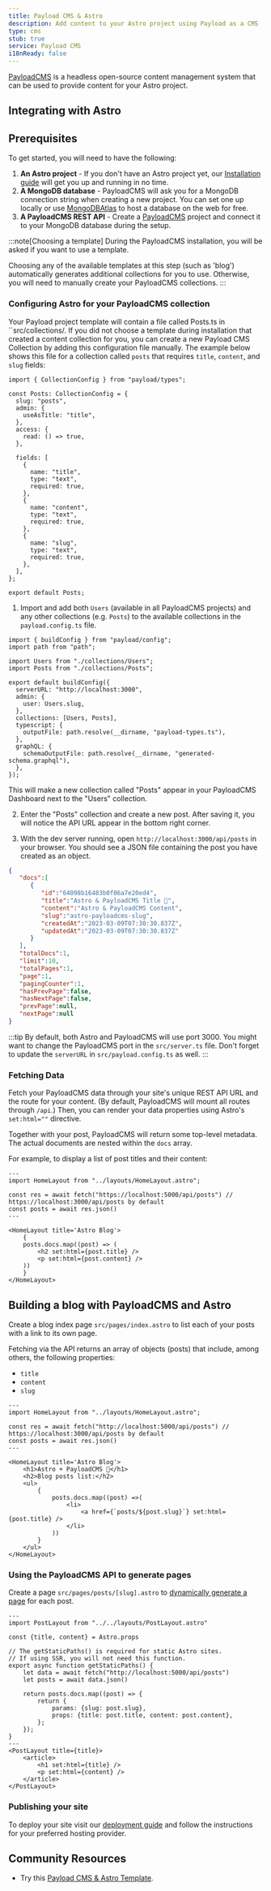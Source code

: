 ```yaml
---
title: Payload CMS & Astro
description: Add content to your Astro project using Payload as a CMS
type: cms
stub: true
service: Payload CMS
i18nReady: false
---
```


[PayloadCMS](https://payloadcms.com/) is a headless open-source content management system that can be used to provide content for your Astro project.

## Integrating with Astro

## Prerequisites

To get started, you will need to have the following:

1. **An Astro project** - If you don't have an Astro project yet, our [Installation guide](/en/install/auto/) will get you up and running in no time.
2. **A MongoDB database** - PayloadCMS will ask you for a MongoDB connection string when creating a new project. You can set one up locally or use [MongoDBAtlas](https://www.mongodb.com/) to host a database on the web for free.
3. **A PayloadCMS REST API** - Create a [PayloadCMS](https://payloadcms.com/) project and connect it to your MongoDB database during the setup.

:::note[Choosing a template]
During the PayloadCMS installation, you will be asked if you want to use a template.

Choosing any of the available templates at this step (such as 'blog') automatically generates additional collections for you to use. Otherwise, you will need to manually create your PayloadCMS collections.
:::

### Configuring Astro for your PayloadCMS collection

Your Payload project template will contain a file called Posts.ts in ``src/collections/. If you did not choose a template during installation that created a content collection for you, you can create a new Payload CMS Collection by adding this configuration file manually. The example below shows this file for a collection called `posts` that requires `title`, `content`, and `slug` fields:


```astro title="src/collections/Posts.ts"
import { CollectionConfig } from "payload/types";

const Posts: CollectionConfig = {
  slug: "posts",
  admin: {
    useAsTitle: "title",
  },
  access: {
    read: () => true,
  },

  fields: [
    {
      name: "title",
      type: "text",
      required: true,
    },
    {
      name: "content",
      type: "text",
      required: true,
    },
    {
      name: "slug",
      type: "text",
      required: true,
    },
  ],
};

export default Posts;
```
1. Import and add both `Users` (available in all PayloadCMS projects) and any other collections (e.g. `Posts`) to the available collections in the `payload.config.ts` file.

```astro title="src/payload.config.ts" ins={4, 5, 12}
import { buildConfig } from "payload/config";
import path from "path";

import Users from "./collections/Users";
import Posts from "./collections/Posts";

export default buildConfig({
  serverURL: "http://localhost:3000",
  admin: {
    user: Users.slug,
  },
  collections: [Users, Posts],
  typescript: {
    outputFile: path.resolve(__dirname, "payload-types.ts"),
  },
  graphQL: {
    schemaOutputFile: path.resolve(__dirname, "generated-schema.graphql"),
  },
});
```

This will make a new collection called "Posts" appear in your PayloadCMS Dashboard next to the "Users" collection. 

2. Enter the "Posts" collection and create a new post. After saving it, you will notice the API URL appear in the bottom right corner.

3. With the dev server running, open `http://localhost:3000/api/posts` in your browser. You should see a JSON file containing the post you have created as an object.

```json
{
   "docs":[
      {
         "id":"64098b16483b0f06a7e20ed4",
         "title":"Astro & PayloadCMS Title 🚀",
         "content":"Astro & PayloadCMS Content",
         "slug":"astro-payloadcms-slug",
         "createdAt":"2023-03-09T07:30:30.837Z",
         "updatedAt":"2023-03-09T07:30:30.837Z"
      }
   ],
   "totalDocs":1,
   "limit":10,
   "totalPages":1,
   "page":1,
   "pagingCounter":1,
   "hasPrevPage":false,
   "hasNextPage":false,
   "prevPage":null,
   "nextPage":null
}
```

:::tip
By default, both Astro and PayloadCMS will use port 3000. You might want to change the PayloadCMS port in the `src/server.ts` file. Don't forget to update the `serverURL` in `src/payload.config.ts` as well.
:::

### Fetching Data

Fetch your PayloadCMS data through your site's unique REST API URL and the route for your content. (By default, PayloadCMS will mount all routes through `/api`.) Then, you can render your data properties using Astro's `set:html=""` directive.

Together with your post, PayloadCMS will return some top-level metadata. The actual documents are nested within the `docs` array.

For example, to display a list of post titles and their content:

```astro title="src/pages/index.astro"
---
import HomeLayout from "../layouts/HomeLayout.astro";

const res = await fetch("https://localhost:5000/api/posts") // https://localhost:3000/api/posts by default
const posts = await res.json()
---

<HomeLayout title='Astro Blog'>
	{
    posts.docs.map((post) => (
        <h2 set:html={post.title} />
        <p set:html={post.content} />
    ))
	}
</HomeLayout>
```

## Building a blog with PayloadCMS and Astro

Create a blog index page `src/pages/index.astro` to list each of your posts with a link to its own page.

Fetching via the API returns an array of objects (posts) that include, among others, the following properties:

- `title`
- `content`
- `slug`

```astro title="src/pages/index.astro"
---
import HomeLayout from "../layouts/HomeLayout.astro";

const res = await fetch("http://localhost:5000/api/posts") // https://localhost:3000/api/posts by default
const posts = await res.json()
---

<HomeLayout title='Astro Blog'>
	<h1>Astro + PayloadCMS 🚀</h1>
	<h2>Blog posts list:</h2>
	<ul>
		{
			posts.docs.map((post) =>(
				<li>
					<a href={`posts/${post.slug}`} set:html={post.title} />
				</li>
			))
		}
	</ul>
</HomeLayout>
```

### Using the PayloadCMS API to generate pages

Create a page `src/pages/posts/[slug].astro` to [dynamically generate a page](/en/core-concepts/routing/#dynamic-routes) for each post.

```astro title="src/pages/posts/[slug].astro"
---
import PostLayout from "../../layouts/PostLayout.astro"

const {title, content} = Astro.props

// The getStaticPaths() is required for static Astro sites.
// If using SSR, you will not need this function.
export async function getStaticPaths() {
    let data = await fetch("http://localhost:5000/api/posts")
    let posts = await data.json()

    return posts.docs.map((post) => {
        return {
            params: {slug: post.slug},
            props: {title: post.title, content: post.content},
        };
    });
} 
---
<PostLayout title={title}>
    <article>
        <h1 set:html={title} />
        <p set:html={content} />
    </article>
</PostLayout>
```

### Publishing your site

To deploy your site visit our [deployment guide](/en/guides/deploy/) and follow the instructions for your preferred hosting provider.


## Community Resources 

- Try this [Payload CMS & Astro Template](https://github.com/Lambdo-Labs/payloadcms-astro-template).

